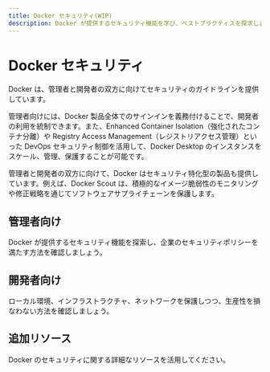 ```yaml
---
title: Docker セキュリティ(WIP)
description: Docker が提供するセキュリティ機能を学び、ベストプラクティスを探求しましょう。
---
```


# Docker セキュリティ

Docker は、管理者と開発者の双方に向けてセキュリティのガイドラインを提供しています。

管理者向けには、Docker 製品全体でのサインインを義務付けることで、開発者の利用を統制できます。また、Enhanced Container Isolation（強化されたコンテナ分離）や Registry Access Management（レジストリアクセス管理）といった DevOps セキュリティ制御を活用して、Docker Desktop のインスタンスをスケール、管理、保護することが可能です。

管理者と開発者の双方に向けて、Docker はセキュリティ特化型の製品も提供しています。例えば、Docker Scout は、積極的なイメージ脆弱性のモニタリングや修正戦略を通じてソフトウェアサプライチェーンを保護します。

## 管理者向け

Docker が提供するセキュリティ機能を探索し、企業のセキュリティポリシーを満たす方法を確認しましょう。

## 開発者向け

ローカル環境、インフラストラクチャ、ネットワークを保護しつつ、生産性を損なわない方法を確認しましょう。

## 追加リソース

Docker のセキュリティに関する詳細なリソースを活用してください。


